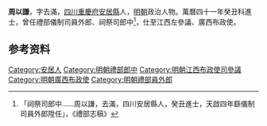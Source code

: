 {{明清人物信息框
| 姓名 =周以謙
| 圖片名稱=  
| 圖片大小 = 220px
| 圖片說明 =  
| 最高職務 =廣西布政使
| 國家 = 大明
| 爵位 =
| 籍貫 = [[四川|四川]][[重慶府|重慶府]][[安居縣|安居縣]]
| 字號 = 字去滿
| 諡號 = 
| 出生日期 =  
| 出生地點 =
| 逝世日期 =  
| 逝世地點 = 
| 墓葬 = 安居鄉南三里<ref>「安居鄉……周以謙墓在南三里，廣西布政使」，《道光重慶府志》陵墓一百四十</ref>  
| 配偶 =  
| 親屬 =  
| 出身 = 
* 萬曆四十一年癸丑科進士
| 經歷 = 
| 著作 =  
* 
*
*
}}
'''周以謙'''{{BD|？年||？年||}}，字去滿，[[四川|四川]][[重慶府|重慶府]][[安居縣|安居縣]]人，[[明朝|明朝]]政治人物。萬曆四十一年癸丑科進士，曾任禮部儀制司員外郎、祠祭司郎中<ref>「祠祭司郎中……周以謙，去滿，四川安居縣人，癸丑進士，天啟四年繇儀制司員外郎陞任」，《禮部志稿》</ref>，仕至江西左參議、廣西布政使。

== 参考资料 ==
{{reflist}}
{{萬曆四十一年癸丑科殿試金榜}}
[[Category:安居人|Category:安居人]]
[[Category:明朝禮部郎中|Category:明朝禮部郎中]]
[[Category:明朝江西布政使司參議|Category:明朝江西布政使司參議]]
[[Category:明朝廣西布政使|Category:明朝廣西布政使]]
[[Category:明朝禮部員外郎|Category:明朝禮部員外郎]]